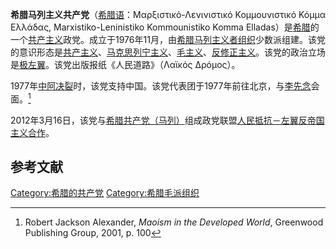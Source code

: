 {{not|希腊共产党（马列）|希腊共产党/马列}}
'''希腊马列主义共产党'''（[[希腊语|希腊语]]：Μαρξιστικό-Λενινιστικό Κομμουνιστικό Κόμμα Ελλάδας, Marxistiko-Leninistiko Kommounistiko Komma Elladas）是[[希腊|希腊]]的一个[[共产主义|共产主义]]政党。成立于1976年11月，由[[希腊马列主义者组织|希腊马列主义者组织]]少数派组建。该党的意识形态是[[共产主义|共产主义]]、[[马克思列宁主义|马克思列宁主义]]、[[毛主义|毛主义]]、[[反修正主义|反修正主义]]。该党的政治立场是[[极左翼|极左翼]]。该党出版报纸《人民道路》（Λαϊκός Δρόμος）。

1977年[[中阿决裂|中阿决裂]]时，该党支持中国。该党代表团于1977年前往北京，与[[李先念|李先念]]会面。<ref name="Maoism">Robert Jackson Alexander, ''Maoism in the Developed World'', Greenwood Publishing Group, 2001, p. 100</ref>

2012年3月16日，该党与[[希腊共产党（马列）|希腊共产党（马列）]]组成政党联盟[[人民抵抗－左翼反帝国主义合作|人民抵抗－左翼反帝国主义合作]]。

== 参考文献 ==
{{reflist}}

{{希腊政党}}
{{欧洲的共产党}}

[[Category:希腊的共产党|Category:希腊的共产党]]
[[Category:希腊毛派组织|Category:希腊毛派组织]]